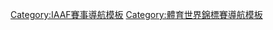 {{Navbox
|name = IAAF Championships
|title = [[世界田径|國際田總世界田徑系列賽]]
|listclass = hlist
|state = {{{state<includeonly>|collapsed</includeonly>}}}

|group1= [[世界田径锦标赛|室外]]
|list1 =
* [[1983年世界田徑錦標賽|1983]]
* [[1987年世界田徑錦標賽|1987]]
* [[1991年世界田徑錦標賽|1991]]
* [[1993年世界田徑錦標賽|1993]]
* [[1995年世界田徑錦標賽|1995]]
* [[1997年世界田徑錦標賽|1997]]
* [[1999年世界田徑錦標賽|1999]]
* [[2001年世界田徑錦標賽|2001]]
* [[2003年世界田徑錦標賽|2003]]
* [[2005年世界田徑錦標賽|2005]]
* [[2007年世界田徑錦標賽|2007]]
* [[2009年世界田径锦标赛|2009]]
* [[2011年世界田徑錦標賽|2011]]
* [[2013年世界田徑錦標賽|2013]]
* [[2015年世界田徑錦標賽|2015]]
* [[2017年世界田徑錦標賽|2017]]
* [[2019年世界田徑錦標賽|2019]]
* ''[[2022年世界田徑錦標賽|2022]]''
* ''[[2023年世界田径锦标赛|2023]]''
|group2= [[世界室内田径锦标赛|室內]]
|list2 =
* [[1985年世界室內田徑錦標賽|1985]]
* [[1987年世界室內田徑錦標賽|1987]]
* [[1989年世界室內田徑錦標賽|1989]]
* [[1991年世界室內田徑錦標賽|1991]]
* [[1993年世界室內田徑錦標賽|1993]]
* [[1995年世界室內田徑錦標賽|1995]]
* [[1997年世界室內田徑錦標賽|1997]]
* [[1999年世界室內田徑錦標賽|1999]]
* [[2001年世界室內田徑錦標賽|2001]]
* [[2003年世界室內田徑錦標賽|2003]]
* [[2004年世界室內田徑錦標賽|2004]]
* [[2006年世界室內田徑錦標賽|2006]]
* [[2008年世界室內田徑錦標賽|2008]]
* [[2010年世界室內田徑錦標賽|2010]]
* [[2012年世界室內田徑錦標賽|2012]]
* [[2014年世界室內田徑錦標賽|2014]]
* [[2016年世界室內田徑錦標賽|2016]]
* [[2018年世界室內田徑錦標賽|2018]]
* [[2022年世界室内田径锦标赛|2022]]
* [[2023年世界室内田径锦标赛|''2023'']]
|group3= [[國際田總洲際盃|洲際盃]]
|list3 =
* [[1977年國際田總世界盃|1977]]
* [[1979年國際田總世界盃|1979]]
* [[1981年國際田總世界盃|1981]]
* [[1985年國際田總世界盃|1985]]
* [[1989年國際田總世界盃|1989]]
* [[1992年國際田總世界盃|1992]]
* [[1994年國際田總世界盃|1994]]
* [[1998年國際田總世界盃|1998]]
* [[2002年國際田總世界盃|2002]]
* [[2006年國際田總世界盃|2006]]
* [[2010年國際田總洲際盃|2010]]
* [[2014年國際田總洲際盃|2014]]
* [[2018年國際田總洲際盃|2018]]
|group4= [[世界U20田徑錦標賽|U20]]
|list4 =
* [[1986年世界青年田徑錦標賽|1986]]
* [[1988年世界青年田徑錦標賽|1988]]
* [[1990年世界青年田徑錦標賽|1990]]
* [[1992年世界青年田徑錦標賽|1992]]
* [[1994年世界青年田徑錦標賽|1994]]
* [[1996年世界青年田徑錦標賽|1996]]
* [[1998年世界青年田徑錦標賽|1998]]
* [[2000年世界青年田徑錦標賽|2000]]
* [[2002年世界青年田徑錦標賽|2002]]
* [[2004年世界青年田徑錦標賽|2004]]
* [[2006年世界青年田徑錦標賽|2006]]
* [[2008年世界青年田徑錦標賽|2008]]
* [[2010年世界青年田徑錦標賽|2010]]
* [[2012年世界青年田徑錦標賽|2012]]
* [[2014年世界青年田徑錦標賽|2014]]
* [[2016年世界U20田徑錦標賽|2016]]
* [[2018年世界U20田徑錦標賽|2018]]
* [[2021年世界U20田徑錦標賽|2021]]
* [[2022年世界U20田徑錦標賽|''2022'']]
|group5= [[世界U18田徑錦標賽|U18]]
|list5 =
* [[1999年世界少年田徑錦標賽|1999]]
* [[2001年世界青少年田徑錦標賽|2001]]
* [[2003年世界青少年田徑錦標賽|2003]]
* [[2005年世界青少年田徑錦標賽|2005]]
* [[2007年世界青少年田徑錦標賽|2007]]
* [[2009年世界青少年田徑錦標賽|2009]]
* [[2011年世界少年田徑錦標賽|2011]]
* [[2013年世界青少年田徑錦標賽|2013]]
* [[2015年世界青少年田徑錦標賽|2015]]
* [[2017年世界U18田徑錦標賽|2017]]
|group6= [[國際田總世界越野錦標賽|越野]]
|list6 =
* [[1973年國際田總世界越野錦標賽|1973]]
* [[1974年國際田總世界越野錦標賽|1974]]
* [[1975年國際田總世界越野錦標賽|1975]]
* [[1976年國際田總世界越野錦標賽|1976]]
* [[1977年國際田總世界越野錦標賽|1977]]
* [[1978年國際田總世界越野錦標賽|1978]]
* [[1979年國際田總世界越野錦標賽|1979]]
* [[1980年國際田總世界越野錦標賽|1980]]
* [[1981年國際田總世界越野錦標賽|1981]]
* [[1982年國際田總世界越野錦標賽|1982]]
* [[1983年國際田總世界越野錦標賽|1983]]
* [[1984年國際田總世界越野錦標賽|1984]]
* [[1985年國際田總世界越野錦標賽|1985]]
* [[1986年國際田總世界越野錦標賽|1986]]
* [[1987年國際田總世界越野錦標賽|1987]]
* [[1988年國際田總世界越野錦標賽|1988]]
* [[1989年國際田總世界越野錦標賽|1989]]
* [[1990年國際田總世界越野錦標賽|1990]]
* [[1991年國際田總世界越野錦標賽|1991]]
* [[1992年國際田總世界越野錦標賽|1992]]
* [[1993年國際田總世界越野錦標賽|1993]]
* [[1994年國際田總世界越野錦標賽|1994]]
* [[1995年國際田總世界越野錦標賽|1995]]
* [[1996年國際田總世界越野錦標賽|1996]]
* [[1997年國際田總世界越野錦標賽|1997]]
* [[1998年國際田總世界越野錦標賽|1998]]
* [[1999年國際田總世界越野錦標賽|1999]]
* [[2000年國際田總世界越野錦標賽|2000]]
* [[2001年國際田總世界越野錦標賽|2001]]
* [[2002年國際田總世界越野錦標賽|2002]]
* [[2003年國際田總世界越野錦標賽|2003]]
* [[2004年國際田總世界越野錦標賽|2004]]
* [[2005年國際田總世界越野錦標賽|2005]]
* [[2006年國際田總世界越野錦標賽|2006]]
* [[2007年國際田總世界越野錦標賽|2007]]
* [[2008年國際田總世界越野錦標賽|2008]]
* [[2009年國際田總世界越野錦標賽|2009]]
* [[2010年國際田總世界越野錦標賽|2010]]
* [[2011年國際田總世界越野錦標賽|2011]]
* [[2013年世界越野錦標賽|2013]]
* [[2015年世界越野錦標賽|2015]]
* [[2017年世界越野錦標賽|2017]]
* [[2019年世界越野錦標賽|2019]]
* [[2023年世界越野錦標賽|''2023'']]

|group7= [[世界团体竞走锦标赛|競走]]
|list7 =
* [[1961年競走世界盃|1961]]
* [[1963年競走世界盃|1963]]
* [[1965年競走世界盃|1965]]
* [[1967年競走世界盃|1967]]
* [[1969年競走世界盃|1969]]
* [[1971年競走世界盃|1971]]
* [[1973年競走世界盃|1973]]
* [[1975年競走世界盃|1975]]
* [[1977年競走世界盃|1977]]
* [[1979年競走世界盃|1979]]
* [[1981年競走世界盃|1981]]
* [[1983年競走世界盃|1983]]
* [[1985年競走世界盃|1985]]
* [[1987年競走世界盃|1987]]
* [[1989年競走世界盃|1989]]
* [[1991年競走世界盃|1991]]
* [[1993年競走世界盃|1993]]
* [[1995年競走世界盃|1995]]
* [[1997年競走世界盃|1997]]
* [[1999年競走世界盃|1999]]
* [[2002年競走世界盃|2002]]
* [[2004年競走世界盃|2004]]
* [[2006年競走世界盃|2006]]
* [[2008年競走世界盃|2008]]
* [[2010年競走世界盃|2010]]
* [[2012年競走世界盃|2012]]
* [[2014年競走世界盃|2014]]
* [[2016年世界团体竞走锦标赛|2016]]
* [[2018年世界团体竞走锦标赛|2018]]
* [[2020年世界团体竞走锦标赛|2020]]
* [[2022年世界团体竞走锦标赛|2022]]


|group8= [[馬拉松世界盃|馬拉松]]
|list8 =
* [[1985年馬拉松世界盃|1985]]
* [[1987年馬拉松世界盃|1987]]
* [[1989年馬拉松世界盃|1989]]
* [[1991年馬拉松世界盃|1991]]
* [[1993年馬拉松世界盃|1993]]
* [[1995年馬拉松世界盃|1995]]
* [[1997年馬拉松世界盃|1997]]
* [[1999年馬拉松世界盃|1999]]
* [[2001年馬拉松世界盃|2001]]
* [[2003年馬拉松世界盃|2003]]
* [[2005年馬拉松世界盃|2005]]
* [[2007年馬拉松世界盃|2007]]
* [[2009年馬拉松世界盃|2009]]
* [[2011年馬拉松世界盃|2011]]

|group9= [[世界半程馬拉松錦標賽|半程馬拉松]]
|list9 =
* [[1992年世界半程馬拉松錦標賽|1992]]
* [[1993年世界半程馬拉松錦標賽|1993]]
* [[1994年世界半程馬拉松錦標賽|1994]]
* [[1995年世界半程馬拉松錦標賽|1995]]
* [[1996年世界半程馬拉松錦標賽|1996]]
* [[1997年世界半程馬拉松錦標賽|1997]]
* [[1998年世界半程馬拉松錦標賽|1998]]
* [[1999年世界半程馬拉松錦標賽|1999]]
* [[2000年世界半程馬拉松錦標賽|2000]]
* [[2001年世界半程馬拉松錦標賽|2001]]
* [[2002年世界半程馬拉松錦標賽|2002]]
* [[2003年世界半程馬拉松錦標賽|2003]]
* [[2004年世界半程馬拉松錦標賽|2004]]
* [[2005年世界半程馬拉松錦標賽|2005]]
* [[2006年世界路跑錦標賽|2006]]
* [[2007年世界路跑錦標賽|2007]]
* [[2008年世界半程馬拉松錦標賽|2008]]
* [[2009年世界半程馬拉松錦標賽|2009]]
* [[2010年世界半程馬拉松錦標賽|2010]]
* [[2012年世界半程馬拉松錦標賽|2012]]
* [[2014年世界半程馬拉松錦標賽|2014]]
* [[2016年世界半程馬拉松錦標賽|2016]]
* [[2018年世界半程馬拉松錦標賽|2018]]
* [[2020年世界半程馬拉松錦標賽|2020]]
* [[2022年世界半程馬拉松錦標賽|''2022'']]

|group10= [[世界接力赛|接力]]
|list10 =
* [[2014年世界接力賽|2014]]
* [[2015年世界接力賽|2015]]
* [[2017年世界接力賽|2017]]
* [[2019年世界接力賽|2019]]
* [[2021年世界接力赛|2021]]
* [[2023年世界接力赛|2023]]

|belowclass = hlist
|below=
* 世界錦標賽: [[世界田徑錦標賽紀錄列表|紀錄]]
* 獎牌: [[男子世界田徑錦標賽獎牌列表]]
* [[女子世界田徑錦標賽獎牌列表]]

}}<noinclude>
{{collapsible option}}
[[Category:IAAF賽事導航模板]]
[[Category:體育世界錦標賽導航模板]]
</noinclude>